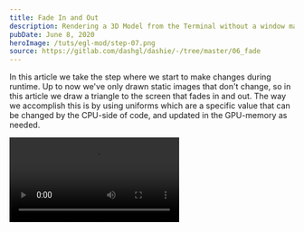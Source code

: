 ```yaml
---
title: Fade In and Out
description: Rendering a 3D Model from the Terminal without a window manager.
pubDate: June 8, 2020
heroImage: /tuts/egl-mod/step-07.png
source: https://gitlab.com/dashgl/dashie/-/tree/master/06_fade
---
```



In this article we take the step where we start to make changes during runtime. 
Up to now we've only drawn static images that don't change, so in this article we draw a triangle to the screen that fades in and out. 
The way we accomplish this is by using uniforms which are a specific value that can be changed by the CPU-side of code, 
and updated in the GPU-memory as needed.

<Video src="/tuts/egl-mod/tri-fade.mp4"/>

In this artcile, we will work on a triangle that fades in and out. 
Up until now we've only been displaying static images, that might have well been rendered to an 
image file instead of being run in a program. In this example we will be updating the alpha value 
of the triangle for every frame that is drawn in order to create an effect that is dependent on time. 
In order to do this we will be using a `uniform` variable type in our shader. 

A `uniform` variable is a variable that will get set a value and retain that value until the next time it is updated. 
This is different from the `attribute` types we are using, which are more like slots that get filled with a value from a buffer. 
In this example we will be using the cpu to calculate how long the program has been running, and put that value to manage an 
aplha variable whose value ranges between 0 and 1. Let's go ahead and look at our shaders, and then our `init_shaders` 
function to see how we will approach this article. 

<CodeBlock
    filename="shaders/vertex.glsl"
    code={`attribute vec2 coord2d;
attribute vec3 v_color;
varying vec3 f_color;

void main(void) {
	gl_Position = vec4(coord2d, 0.0, 1.0);
	f_color = v_color;
}`}
/>

We are using the same vertex shader as from the previous article. 
We have a `vec2 coord2d` for the position of the triangles and a `vec3 v_color attribute` that we use to set the 
`varying vec3 f_color attribute` to be passed into the fragment shader. 

<CodeBlock
    filenmae="shaders/fragment.glsl"
    code={`uniform float fade;
varying vec3 f_color;

void main(void) {
	gl_FragColor = vec4(f_color, fade);
}`}
/>

As for the fragment shader we have a new addition. 
From the previous article we have the same expression for setting the pixel color from vertex color with 
`varying vec3 f_color` and `gl_FragColor = vec4(f_color, fade)`. 
The difference is that we have a new fade variable that it a `uniform float` type. 
Basically a `uniform` value is a value that once it's set, it will retain that value until updated again. 
In that case we're using fade as a value for the alpha, so if we set it to 0.5, 
the triangle will be drawn at half opacity until the value is updated again. 

Let's then look at the `init_buffers` function to see how we get the reference to the shader. 

<CodeBlock
    filename="main.c"
    code={`static void init_buffers(GLOBAL_T *state) {

	...

	const char *uniform_name = "fade";
	state->uniform_fade = glGetUniformLocation(state->program, uniform_name);
	if(state->uniform_fade == -1) {
		fprintf(stderr, "Could not bind uniform %s\n", uniform_name);
		return;
	}

	...

}`}
/>

Not suprisingly we get the reference to the `uniform` variable like we do with the other attributes, so not to much new there. 
The only difference is we call the function `glGetUniformLocation` instead of `glGetAttribLocation`. 
Last, let's take a look at how we draw the triangles. 

<CodeBlock
    filename="main.c"
    code={`static void draw_triangles(GLOBAL_T *state) {
	
	glBindFramebuffer(GL_FRAMEBUFFER,0);
	glClear(GL_COLOR_BUFFER_BIT|GL_DEPTH_BUFFER_BIT);

	glBindBuffer(GL_ARRAY_BUFFER, state->triangle);
	glUseProgram ( state->program );

	state->fade += state->fade_dx;
	if(state->fade <= 0.0f) {
		state->fade = 0.0f;
 		state->fade_dx *= -1.0f;
	} else if(state->fade >= 1.0f) {
 		state->fade = 1.0f;
 		state->fade_dx *= -1.0f;
	}

    glUniform1f(state->uniform_fade, state->fade);

	glVertexAttribPointer(
		state->attr_coord,
		2,
		GL_FLOAT,
		GL_FALSE,
		sizeof(float) * 5,
		0
	);

	glVertexAttribPointer(
		state->attr_color,
		3,
		GL_FLOAT,
		GL_FALSE,
		sizeof(float) * 5,
		(void*)(sizeof(float) * 2)
	);

	glDrawArrays(GL_TRIANGLES, 0, 3);
	
	glFlush();
	glFinish();

}`}
/>

In the `main` function we call the `draw_triangles` function in a for-loop. 
This means that effectively the function is being called every few milliseconds. 
Normally this would be called at 30 frames per second, or 60 frames per seconds, 
but I don't know how to limit the speed for a consistent framerame, or how to sync up with the refresh rate.
I think the function is being called as soon as it completes. 
Though that just means that we adjust the rate of the fade so that it looks decent. 

If we were cool kids then we might try using a sin curve to adjust the opacity of the triangle. 
But to be lazy we can simply increment the opacity by either decreasing it a little bit (ex. 0.01) each frame, 
or increasing it by a little bit. Which is what we do with this following bit of code. If the opacity becomes less than or equal to zero, 
then we specifically set the opacity value to zero and multiply the increment value by negative one to start adding. 
And likewise once we get to 1.0 opacity, we multiply the increment value by negative one to start decreasing the opacity. 
And then last we call `glUniform1f(state->uniform_fade, state->fade)` to update the value in the shader. 

## Review 

You might be wondering about the elephant in the room that is the source code that appears in the background behind the triangle when it's faded. And to be honest I'm nto entirely sure how to fix this. If you remember back from the first article where we created a surface to draw on. The reason for the console text appearing is probably because the opacity of the triangle ends up showing the surface under it, which is the surface that shows the console. It's not intentional, but I think it's a pretty cool effect which is why I left it in there. In terms of approach for fixes, I think there is an option to discard lower layers, or maybe there's the more boring approach of drawing a black square before drawing the triangle. In the next article we will start moving our triangle around. 